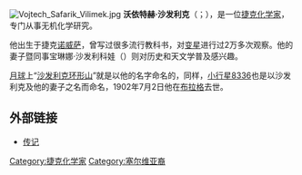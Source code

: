 {{expand|time=2015-04-29T13:19:38+00:00}}
{{refimprove|time=2015-04-29T13:19:38+00:00}}
[[File:Vojtech_Safarik_Vilimek.jpg|thumb]]
'''沃依特赫·沙发利克'''（{{lang-cs|Vojtěch Šafařík}}；{{bd|1829年|10月26日|1902年|7月2日}}），是一位[[捷克|捷克]][[化学家|化学家]]，专门从事无机化学研究。

他出生于捷克{{link-en|巴奇卡-博德罗格省|Bács-Bodrog County}}[[诺威萨|诺威萨]]，曾写过很多流行教科书，对[[变星|变星]]进行过2万多次观察。他的妻子暨同事宝琳娜·沙发利科娃（{{lang-cs|Paulína Šafaříková}}）则对历史和天文学普及感兴趣。

[[月球|月球]]上“[[沙发利克环形山|沙发利克环形山]]”就是以他的名字命名的，同样，[[小行星8336|小行星8336]]也是以沙发利克及他的妻子之名而命名，1902年7月2日他在[[布拉格|布拉格]]去世。

== 外部链接 ==
* [http://www.jergym.hiedu.cz/~canovm/objevite/objev5/safa.htm 传记] {{Wayback|url=http://www.jergym.hiedu.cz/~canovm/objevite/objev5/safa.htm |date=20120204161933 }} {{cs icon}}

{{Authority control}}
{{DEFAULTSORT:沃依特赫·沙发利克}}

[[Category:捷克化学家|Category:捷克化学家]]
[[Category:塞尔维亚裔|Category:塞尔维亚裔]]